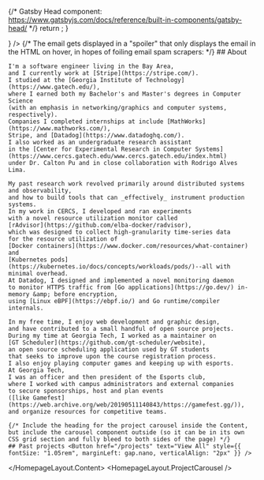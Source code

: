 
{/* Gatsby Head component:
https://www.gatsbyjs.com/docs/reference/built-in-components/gatsby-head/ */}
  return <Meta title="Portfolio" />;
}

<HomepageLayout>
  <HomepageLayout.ProfilePicture
    renderImage={props =>
      <StaticImage src="../../static/img/profile.jpg" {...props} />}
  />
  {/* The email gets displayed in a "spoiler"
  that only displays the email in the HTML on hover,
  in hopes of foiling email spam scrapers: */}
  <HomepageLayout.Name 
    name="Joseph Azevedo"
    headline="Software engineer"
    subHeadline="Stripe"
    email="jazevedo620@gmail.com"
  />
  <HomepageLayout.Content>
    ## About

    I'm a software engineer living in the Bay Area,
    and I currently work at [Stripe](https://stripe.com/).
    I studied at the [Georgia Institute of Technology](https://www.gatech.edu/),
    where I earned both my Bachelor's and Master's degrees in Computer Science
    (with an emphasis in networking/graphics and computer systems, respectively).
    Companies I completed internships at include [MathWorks](https://www.mathworks.com/),
    Stripe, and [Datadog](https://www.datadoghq.com/).
    I also worked as an undergraduate research assistant
    in the [Center for Experimental Research in Computer Systems](https://www.cercs.gatech.edu/www.cercs.gatech.edu/index.html)
    under Dr. Calton Pu and in close collaboration with Rodrigo Alves Lima.

    My past research work revolved primarily around distributed systems and observability,
    and how to build tools that can _effectively_ instrument production systems.
    In my work in CERCS, I developed and ran experiments
    with a novel resource utilization monitor called
    [rAdvisor](https://github.com/elba-docker/radvisor),
    which was designed to collect high-granularity time-series data
    for the resource utilization of
    [Docker containers](https://www.docker.com/resources/what-container) and
    [Kubernetes pods](https://kubernetes.io/docs/concepts/workloads/pods/)--all with minimal overhead.
    At Datadog, I designed and implemented a novel monitoring daemon
    to monitor HTTPS traffic from [Go applications](https://go.dev/) in-memory &amp; before encryption,
    using [Linux eBPF](https://ebpf.io/) and Go runtime/compiler internals.

    In my free time, I enjoy web development and graphic design,
    and have contributed to a small handful of open source projects.
    During my time at Georgia Tech, I worked as a maintainer on
    [GT Scheduler](https://github.com/gt-scheduler/website),
    an open source scheduling application used by GT students
    that seeks to improve upon the course registration process.
    I also enjoy playing computer games and keeping up with esports.
    At Georgia Tech,
    I was an officer and then president of the Esports club,
    where I worked with campus administrators and external companies
    to secure sponsorships, host and plan events
    ([like Gamefest](https://web.archive.org/web/20190511140843/https://gamefest.gg/)),
    and organize resources for competitive teams.

    {/* Include the heading for the project carousel inside the Content,
    but include the carousel component outside (so it can be in its own
    CSS grid section and fully bleed to both sides of the page) */}
    ## Past projects <Button href="/projects" text="View All" style={{ fontSize: "1.05rem", marginLeft: gap.nano, verticalAlign: "2px" }} />
  </HomepageLayout.Content>
  <HomepageLayout.ProjectCarousel />
</HomepageLayout>

